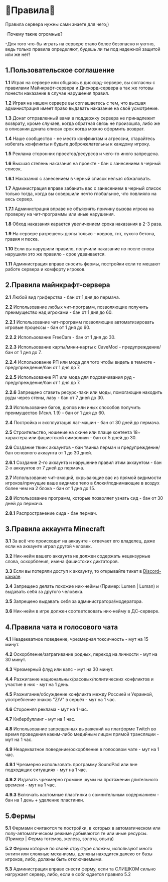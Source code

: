 # 📖**Правила**📖

Правила сервера нужны сами знаете для чего;) 

-Почему такие огромные?

-Для того что-бы играть на сервере стало более безопасно и уютно, ведь только правила определяют, будешь ли ты под надежной защитой или же нет!

## 1.Пользовательское соглашение
**1.1** Играя на сервере или общаясь в дискорд-сервере, вы согласны с правилами Майнкрафт-сервера и Дискорд-сервера а так же готовы понести наказание в случае нарушения правил.

**1.2** Играя на нашем сервере вы соглашаетесь с тем, что высшая администрация имеет право выдавать наказание на своё усмотрение.

**1.3** Донат отправленный вами в поддержку сервера не принадлежит возврату, кроме случаев, когда обратная связь не произошла, либо же в описании доната описан срок когда можно оформить возврат.

**1.4** Наше сообщество - не место конфликтам и агрессии, старайтесь избегать конфликты и будьте доброжелательны к каждому игроку.

**1.5** Реклама сторонних проектов/ресурсов и чего-то иного запрещена.

**1.6** Высшая степень наказания на проекте - бан с занесением в черный список.

**1.6.1** Наказания с занесением в черный список нельзя обжаловать.

**1.7** Администрация вправе забанить вас с занесением в черный список только тогда, когда вы совершили нечто глобальное, что повлияло на весь сервер.

**1.7.1** Администрация вправе не объяснять причину вызова игрока на проверку на чит-программы или иные нарушения.

**1.8** Обход наказания карается увеличением срока наказания в 2-3 раза.

**1.9** На сервере разрешены дюпы только - ковров, тнт, сухого бетона, гравия и песка.

**1.10** Если вы нарушили правило, получили наказание но после снова нарушили это же правило - срок удваивается.

**1.11** Администрация вправе сносить фермы, постройки если те мешают работе сервера и комфорту игроков.


## 2.Правила майнкрафт-сервера

**2.1** Любой вид гриферства - бан от 1 дня до пермача.

**2.2** Использование любых чит-программ, позволяющие получить преимущество над игроками - бан от 1 дня до 60.

**2.2.1** Использование чит-программ позволяющие автоматизировать игровые процессы - бан от 1 дня до 60.

**2.2.2** Использование FreeCam - бан от 1 дня до 30.

**2.2.3** Использование карты/мини-карты с CaveMod - предупреждение/бан от 1 дня до 7.

**2.2.4** Использование РП или мода для того чтобы видеть в темноте - предупреждение/бан от 1 дня до 7.

**2.2.5** Использование РП или мода для подсвечивания руд - предупреждение/бан от 1 дня до 7.

**2.2.6** Запрещено ставить ресурс-паки или моды, помогающие находить руды через стены, лаву - бан от 7 дней до 30.

**2.3** Использование багов, дюпов или иных способов получить преимущество (Искл. 1.9) - бан от 1 дня до 60.

**2.4** Постройка и эксплуатация лаг-машин - бан от 30 дней до пермача.

**2.5** Строительство, ношение на скине или плаще контента 18+ характера или фашистской символики - бан от 5 дней до 30.

**2.6** Создание твинк аккаунтов - бан твинка пермач и предупреждение/бан основного аккаунта от 1 до 30 дней.

**2.6.1** Создание 2-го аккаунта и нарушение правил этим аккаунтом - бан 2-х аккаунтов от 7 дней до пермача.

**2.7** Использование чит-эмоций, скрывающие вас из прямой видимости игроков/прячущие ваше видимое тело в блоки/поднимающие в воздух более чем на 2 блока - бан от 1 дня до 15.

**2.8** Использование программ, которые позволяет узнать сид - бан от 30 дней до пермача.

**2.8.1** Распространение сида - бан пермач.


## 3.Правила аккаунта Minecraft

**3.1** За всё что происходит на аккаунте - отвечает его владелец, даже если на аккаунте играл другой человек.

**3.2** Ник-нейм вашего аккаунта не должен содержать нецензурные слова, оскорбления, имена фашистских диктаторов.

**3.3** Если вы потеряли доступ к аккаунту, то открывайте тикет в [Discord-канале](https://discord.gg/nNfSxwfrGU).

**3.4** Запрещено делать похожие ник-неймы (Пример: Lumen | Luman) и выдавать себя за другого человека.

**3.5** Запрещено выдавать себя за администратора/модератора.

**3.6** Ник-нейм в игре должен соответсвовать ник-нейму в ДС-сервере.

## 4.Правила чата и голосового чата

**4.1** Неадекватное поведение, чрезмерная токсичность - мут на 15 минут.

**4.2** Оскорбление/затрагивание родных, переход на личности - мут на 30 минут.

**4.3** Чрезмерный флуд или капс - мут на 30 минут.

**4.4** Разжигание национальных/расовых/политических конфликтов и участие в них - мут на 1 день.

**4.5** Разжигание/обсуждение конфликта между Россией и Украиной, употребление знаков "Z/V" в серьёз - мут на 1 час.

**4.6** Сторонняя реклама - мут на 1 час.

**4.7** Кибербуллинг - мут на 1 час.

**4.8** Использование запрещенных выражений на платформе Twitch во время проведения каким-либо медийным лицом прямой трансляции - мут на 1 час.

**4.9** Неадекватное поведение/оскорбление в голосовом чате - мут на 1 час.

**4.9.1** Чрезмерно использовать программу SoundPad или вне подходящих ситуациях - мут на 1 час.

**4.9.2** Издавать чрезмерно громкие шумы на протяжении длительного времени - мут на 1 час.

**4.9.3** Включать кастомные пластинки с сомнительным содержанием - бан на 1 день + удаление пластинки.

## 5.Фермы

**5.1** Фермами считаются те постройки, в которых в автоматическом или полу-автоматическом режиме добываются те или иные ресурсы. (Пример | Ферма тотемов, железа, золота, опыта)

**5.2** Фермы которые по своей структуре сложны, используют много энтити или сложные механизмы, должны находится далеко от базы игроков, либо, должны быть отключаемыми. 

**5.3** Администрация вправе снести ферму, если та СЛИШКОМ сильно нагружает сервер, либо, если е соблюдается правило 5.2

